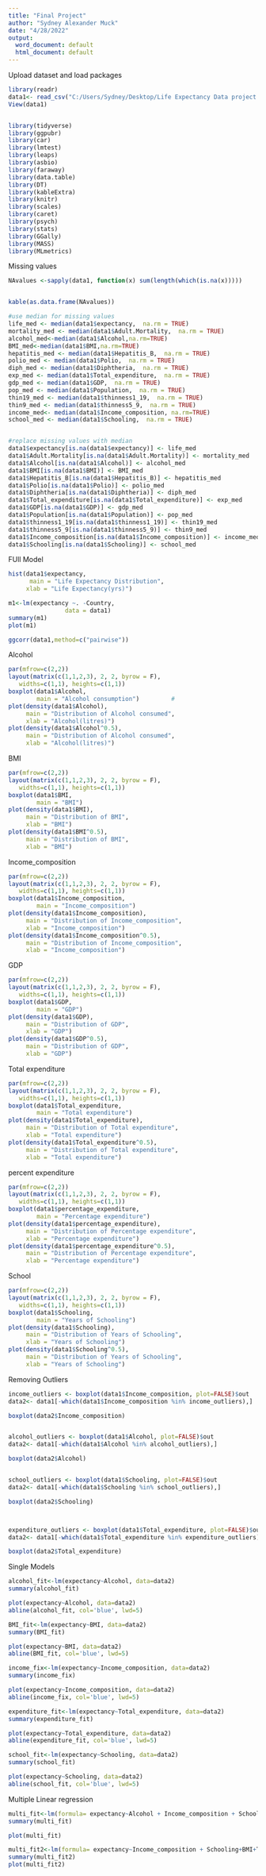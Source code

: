 ---
title: "Final Project"
author: "Sydney Alexander Muck"
date: "4/28/2022"
output:
  word_document: default
  html_document: default
---

Upload dataset and load packages
```{r}
library(readr)
data1<- read_csv("C:/Users/Sydney/Desktop/Life Expectancy Data project.csv")
View(data1)


library(tidyverse)
library(ggpubr)
library(car)
library(lmtest)
library(leaps)
library(asbio)
library(faraway)
library(data.table)
library(DT)
library(kableExtra)
library(knitr)
library(scales)
library(caret)
library(psych)
library(stats)
library(GGally)
library(MASS)
library(MLmetrics)

```


Missing values
```{r}

NAvalues <-sapply(data1, function(x) sum(length(which(is.na(x)))))


kable(as.data.frame(NAvalues))

#use median for missing values
life_med <- median(data1$expectancy,  na.rm = TRUE)
mortality_med <- median(data1$Adult.Mortality,  na.rm = TRUE)
alcohol_med<-median(data1$Alcohol,na.rm=TRUE)
BMI_med<-median(data1$BMI,na.rm=TRUE)
hepatitis_med <- median(data1$Hepatitis_B,  na.rm = TRUE)
polio_med <- median(data1$Polio,  na.rm = TRUE)
diph_med <- median(data1$Diphtheria,  na.rm = TRUE)
exp_med <- median(data1$Total_expenditure,  na.rm = TRUE)
gdp_med <- median(data1$GDP,  na.rm = TRUE)
pop_med <- median(data1$Population,  na.rm = TRUE)
thin19_med <- median(data1$thinness1_19,  na.rm = TRUE)
thin9_med <- median(data1$thinness5_9,  na.rm = TRUE)
income_med<- median(data1$Income_composition, na.rm=TRUE)
school_med <- median(data1$Schooling,  na.rm = TRUE)


#replace missing values with median
data1$expectancy[is.na(data1$expectancy)] <- life_med
data1$Adult.Mortality[is.na(data1$Adult.Mortality)] <- mortality_med
data1$Alcohol[is.na(data1$Alcohol)] <- alcohol_med
data1$BMI[is.na(data1$BMI)] <- BMI_med
data1$Hepatitis_B[is.na(data1$Hepatitis_B)] <- hepatitis_med
data1$Polio[is.na(data1$Polio)] <- polio_med
data1$Diphtheria[is.na(data1$Diphtheria)] <- diph_med
data1$Total_expenditure[is.na(data1$Total_expenditure)] <- exp_med
data1$GDP[is.na(data1$GDP)] <- gdp_med
data1$Population[is.na(data1$Population)] <- pop_med
data1$thinness1_19[is.na(data1$thinness1_19)] <- thin19_med
data1$thinness5_9[is.na(data1$thinness5_9)] <- thin9_med
data1$Income_composition[is.na(data1$Income_composition)] <- income_med
data1$Schooling[is.na(data1$Schooling)] <- school_med
```



FUll Model
```{r}
hist(data1$expectancy,
      main = "Life Expectancy Distribution",
     xlab = "Life Expectancy(yrs)")

m1<-lm(expectancy ~. -Country,
                data = data1)
summary(m1)
plot(m1)


```


```{r}
ggcorr(data1,method=c("pairwise"))
```

Alcohol
```{r}

par(mfrow=c(2,2))
layout(matrix(c(1,1,2,3), 2, 2, byrow = F),
   widths=c(1,1), heights=c(1,1))
boxplot(data1$Alcohol,
        main = "Alcohol consumption")         #
plot(density(data1$Alcohol),
     main = "Distribution of Alcohol consumed",
     xlab = "Alcohol(litres)") 
plot(density(data1$Alcohol^0.5),
     main = "Distribution of Alcohol consumed",
     xlab = "Alcohol(litres)") 

```



BMI
```{r}
par(mfrow=c(2,2))
layout(matrix(c(1,1,2,3), 2, 2, byrow = F),
   widths=c(1,1), heights=c(1,1))
boxplot(data1$BMI,
        main = "BMI")         
plot(density(data1$BMI),
     main = "Distribution of BMI",
     xlab = "BMI")  
plot(density(data1$BMI^0.5),
     main = "Distribution of BMI",
     xlab = "BMI")
```


Income_composition
```{r}

par(mfrow=c(2,2))
layout(matrix(c(1,1,2,3), 2, 2, byrow = F),
   widths=c(1,1), heights=c(1,1))
boxplot(data1$Income_composition,
        main = "Income_composition")         
plot(density(data1$Income_composition),
     main = "Distribution of Income_composition",
     xlab = "Income_composition")  
plot(density(data1$Income_composition^0.5),
     main = "Distribution of Income_composition",
     xlab = "Income_composition") 
```



GDP
```{r}
par(mfrow=c(2,2))
layout(matrix(c(1,1,2,3), 2, 2, byrow = F),
   widths=c(1,1), heights=c(1,1))
boxplot(data1$GDP,
        main = "GDP")         
plot(density(data1$GDP),
     main = "Distribution of GDP",
     xlab = "GDP")  
plot(density(data1$GDP^0.5),
     main = "Distribution of GDP",
     xlab = "GDP")

```


Total expenditure

```{r}

par(mfrow=c(2,2))
layout(matrix(c(1,1,2,3), 2, 2, byrow = F),
   widths=c(1,1), heights=c(1,1))
boxplot(data1$Total_expenditure,
        main = "Total expenditure")         
plot(density(data1$Total_expenditure),
     main = "Distribution of Total expenditure",
     xlab = "Total expenditure")  
plot(density(data1$Total_expenditure^0.5),
     main = "Distribution of Total expenditure",
     xlab = "Total expenditure") 
```


percent expenditure
```{r}
par(mfrow=c(2,2))
layout(matrix(c(1,1,2,3), 2, 2, byrow = F),
   widths=c(1,1), heights=c(1,1))
boxplot(data1$percentage_expenditure,
        main = "Percentage expenditure")         
plot(density(data1$percentage_expenditure),
     main = "Distribution of Percentage expenditure",
     xlab = "Percentage expenditure")  
plot(density(data1$percentage_expenditure^0.5),
     main = "Distribution of Percentage expenditure",
     xlab = "Percentage expenditure")
```
School
```{r}
par(mfrow=c(2,2))
layout(matrix(c(1,1,2,3), 2, 2, byrow = F),
   widths=c(1,1), heights=c(1,1))
boxplot(data1$Schooling,
        main = "Years of Schooling")         
plot(density(data1$Schooling),
     main = "Distribution of Years of Schooling",
     xlab = "Years of Schooling")  
plot(density(data1$Schooling^0.5),
     main = "Distribution of Years of Schooling",
     xlab = "Years of Schooling")
```

Removing Outliers

```{r}
income_outliers <- boxplot(data1$Income_composition, plot=FALSE)$out
data2<- data1[-which(data1$Income_composition %in% income_outliers),]

boxplot(data2$Income_composition)


alcohol_outliers <- boxplot(data1$Alcohol, plot=FALSE)$out
data2<- data1[-which(data1$Alcohol %in% alcohol_outliers),]

boxplot(data2$Alcohol)


school_outliers <- boxplot(data1$Schooling, plot=FALSE)$out
data2<- data1[-which(data1$Schooling %in% school_outliers),]

boxplot(data2$Schooling)



expenditure_outliers <- boxplot(data1$Total_expenditure, plot=FALSE)$out
data2<- data1[-which(data1$Total_expenditure %in% expenditure_outliers),]

boxplot(data2$Total_expenditure)
```




Single Models
```{r}
alcohol_fit<-lm(expectancy~Alcohol, data=data2)
summary(alcohol_fit)

plot(expectancy~Alcohol, data=data2)
abline(alcohol_fit, col='blue', lwd=5)

BMI_fit<-lm(expectancy~BMI, data=data2)
summary(BMI_fit)

plot(expectancy~BMI, data=data2)
abline(BMI_fit, col='blue', lwd=5)

income_fix<-lm(expectancy~Income_composition, data=data2)
summary(income_fix)

plot(expectancy~Income_composition, data=data2)
abline(income_fix, col='blue', lwd=5)

expenditure_fit<-lm(expectancy~Total_expenditure, data=data2)
summary(expenditure_fit)

plot(expectancy~Total_expenditure, data=data2)
abline(expenditure_fit, col='blue', lwd=5)

school_fit<-lm(expectancy~Schooling, data=data2)
summary(school_fit)

plot(expectancy~Schooling, data=data2)
abline(school_fit, col='blue', lwd=5)
```



Multiple Linear regression
```{r}
multi_fit<-lm(formula= expectancy~Alcohol + Income_composition + Schooling +BMI +Total_expenditure, data=data2)
summary(multi_fit)

plot(multi_fit)
```


```{r}
multi_fit2<-lm(formula= expectancy~Income_composition + Schooling+BMI+Total_expenditure, data=data2)
summary(multi_fit2)
plot(multi_fit2)


```

